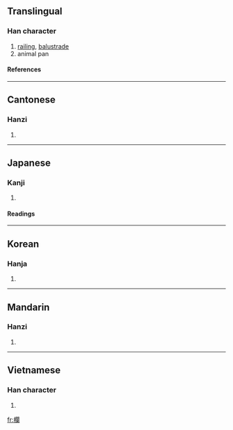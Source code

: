 {{see|栏|欄}}

==Translingual==
===Han character===
{{Han char|rn=75|rad=木|as=17|sn=21|four=4792<sub>0</sub>|canj=木日弓田 (DANW)}}
# [[railing]], [[balustrade]]
# animal pan
====References====
{{Han ref|kx=0562.350|dkj=15880|dj=0951.140|hdz=21322.090|uh=6B04|ud=27396|bh=C4E6|bd=50406}}
----
==Cantonese==
===Hanzi===
{{yue-hanzi|jyut=|y=laan4}}
# {{defn|Cantonese}}
----
==Japanese==
===Kanji===
{{ja-kanji|grade=|rs=木17}}
# {{defn|Japanese}} 
====Readings====
{{ja-readings|on=[[らん]] (ran)|kun=[[てすり]] (tesuri)}}
----
==Korean==
===Hanja===
{{ko-hanja|hangeul=란>난|eumhun=|rv=ran>nan|mr=ran>nan|y=lan>nan}}
# {{defn|Korean}}
----
==Mandarin==
===Hanzi===
{{cmn-hanzi|sim=栏|pin=[[lán]] (lan2)|wg=lan<sup>2</sup>}}
# {{defn|Mandarin}}
----
==Vietnamese==
===Han character===
{{vi-hantu|lan}}
# {{defn|Vietnamese}}

[[fr:欄]]